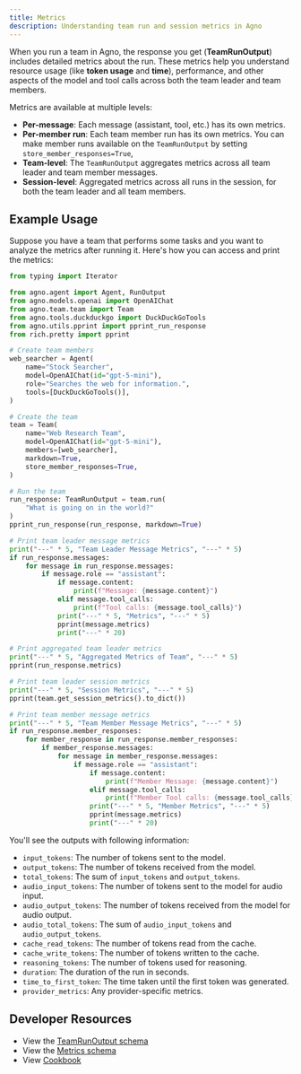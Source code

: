 ```yaml
---
title: Metrics
description: Understanding team run and session metrics in Agno
---
```


When you run a team in Agno, the response you get (**TeamRunOutput**) includes detailed metrics about the run. These metrics help you understand resource usage (like **token usage** and **time**), performance, and other aspects of the model and tool calls across both the team leader and team members.

Metrics are available at multiple levels:
- **Per-message**: Each message (assistant, tool, etc.) has its own metrics.
- **Per-member run**: Each team member run has its own metrics. You can make member runs available on the `TeamRunOutput` by setting `store_member_responses=True`,
- **Team-level**: The `TeamRunOutput` aggregates metrics across all team leader and team member messages.
- **Session-level**: Aggregated metrics across all runs in the session, for both the team leader and all team members.


## Example Usage
Suppose you have a team that performs some tasks and you want to analyze the metrics after running it. Here's how you can access and print the metrics:

```python
from typing import Iterator

from agno.agent import Agent, RunOutput
from agno.models.openai import OpenAIChat
from agno.team.team import Team
from agno.tools.duckduckgo import DuckDuckGoTools
from agno.utils.pprint import pprint_run_response
from rich.pretty import pprint

# Create team members
web_searcher = Agent(
    name="Stock Searcher",
    model=OpenAIChat(id="gpt-5-mini"),
    role="Searches the web for information.",
    tools=[DuckDuckGoTools()],
)

# Create the team
team = Team(
    name="Web Research Team",
    model=OpenAIChat(id="gpt-5-mini"),
    members=[web_searcher],
    markdown=True,
    store_member_responses=True,
)

# Run the team
run_response: TeamRunOutput = team.run(
    "What is going on in the world?"
)
pprint_run_response(run_response, markdown=True)

# Print team leader message metrics
print("---" * 5, "Team Leader Message Metrics", "---" * 5)
if run_response.messages:
    for message in run_response.messages:
        if message.role == "assistant":
            if message.content:
                print(f"Message: {message.content}")
            elif message.tool_calls:
                print(f"Tool calls: {message.tool_calls}")
            print("---" * 5, "Metrics", "---" * 5)
            pprint(message.metrics)
            print("---" * 20)

# Print aggregated team leader metrics
print("---" * 5, "Aggregated Metrics of Team", "---" * 5)
pprint(run_response.metrics)

# Print team leader session metrics
print("---" * 5, "Session Metrics", "---" * 5)
pprint(team.get_session_metrics().to_dict())

# Print team member message metrics
print("---" * 5, "Team Member Message Metrics", "---" * 5)
if run_response.member_responses:
    for member_response in run_response.member_responses:
        if member_response.messages:
            for message in member_response.messages:
                if message.role == "assistant":
                    if message.content:
                        print(f"Member Message: {message.content}")
                    elif message.tool_calls:
                        print(f"Member Tool calls: {message.tool_calls}")
                    print("---" * 5, "Member Metrics", "---" * 5)
                    pprint(message.metrics)
                    print("---" * 20)
```

You'll see the outputs with following information:

- `input_tokens`: The number of tokens sent to the model.
- `output_tokens`: The number of tokens received from the model.
- `total_tokens`: The sum of `input_tokens` and `output_tokens`.
- `audio_input_tokens`: The number of tokens sent to the model for audio input.
- `audio_output_tokens`: The number of tokens received from the model for audio output.
- `audio_total_tokens`: The sum of `audio_input_tokens` and `audio_output_tokens`.
- `cache_read_tokens`: The number of tokens read from the cache.
- `cache_write_tokens`: The number of tokens written to the cache.
- `reasoning_tokens`: The number of tokens used for reasoning.
- `duration`: The duration of the run in seconds.
- `time_to_first_token`: The time taken until the first token was generated.
- `provider_metrics`: Any provider-specific metrics.

## Developer Resources

- View the [TeamRunOutput schema](/reference/teams/team-response)
- View the [Metrics schema](/reference/agents/metrics)
- View [Cookbook](https://github.com/agno-agi/agno/tree/main/cookbook/teams/metrics/01_team_metrics.py)
